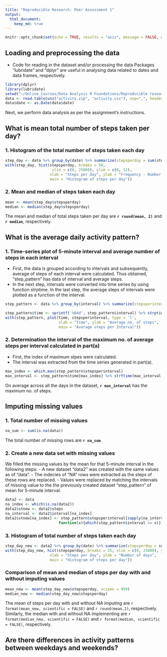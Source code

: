 ```yaml
---
title: "Reproducible Research: Peer Assessment 1"
output: 
  html_document:
    keep_md: true
---
```


```r
knitr::opts_chunk$set(echo = TRUE, results = "asis", message = FALSE, warning=FALSE)
```

## Loading and preprocessing the data
- Code for reading in the dataset and/or processing the data
Packages "lubridate"  and "dplyr" are useful in analysing data related to dates and data frames, respectively.

```r
library(dplyr)
library(lubridate)
setwd("~/Online_Courses/Data Analysis R Foundations/Reproducible research/Project 1/RepData_PeerAssessment1")
data <- read.table(unz("activity.zip", "activity.csv"), sep=",", header = TRUE)
data$date <- as.Date(data$date)
```

Next, we perform data analysis as per the assignment's instructions. 



## What is mean total number of steps taken per day?
### 1. Histogram of the total number of steps taken each day

```r
step_day <- data %>% group_by(date) %>% summarize(stepsperday = sum(steps, na.rm = TRUE))
with(step_day, hist(stepsperday, breaks = 50, 
                     xlim = c(0, 25000), ylim = c(0, 12),
                    xlab = "Steps per day", ylab = "Frequency - Number of days", 
                    main = "Histogram of steps per day"))
```

### 2. Mean and median of steps taken each day
```r
mean <- mean(step_day$stepsperday)
median <- median(step_day$stepsperday)
```
The mean and median of total steps taken per day are **`r round(mean, 2)`** and **`r median`**, respectively.


## What is the average daily activity pattern?

### 1. Time-series plot of 5-minute interval and average number of steps in each interval \

- First, the data is grouped according to intervals and subsequently, average of steps of each interval were calculated. Thus obtained, "step_pattern" has data of interval and average steps.
- In the next step, intervals were converted into time series by using function strptime. In the last step, the average steps of intervals were plotted as a function of the interval. 

```r
step_pattern <- data %>% group_by(interval) %>% summarize(stepsperinterval = mean(steps, na.rm = TRUE))

step_pattern$time <- sprintf('%04d', step_pattern$interval) %>% strptime("%H%M")
with(step_pattern, plot(time, stepsperinterval, type = 'l', 
                        xlab = "Time", ylab = "Average no. of steps", 
                        main = "Average steps per Interval"))
```

### 2. Determination the interval of the maximum no. of average steps per interval calculated in part(a) 
- First, the index of maximum stpes were calculated.
 - The interval was extracted from the time series generated in part(a).

```r
max_index <- which.max(step_pattern$stepsperinterval)
max_interval <- step_pattern$time[max_index] %>% strftime(max_interval, format="%H:%M")
```

On average across all the days in the dataset, **`r max_interval`** has the maximum no. of steps.

## Imputing missing values
### 1. Total number of missing values
```r
na_sum <- sum(is.na(data))
```
The total number of missing rows are **`r na_sum`**.

### 2. Create a new data set with missing values
We filled the missing values by the mean for that 5-minute interval in the following steps:
- A new dataset "data2" was created with the same values as of "data".
- The indecies of "NA" rows were extracted as the steps of these rows are replaced.
- Values were replaced by matching the intervals of missing value to the the previously created dataset "step_pattern" of mean for 5-minute interval.

```r
data2 <- data
na_index <- which(is.na(data2))
data2$stnew <- data2$steps 
na_interval <- data2$interval[na_index]
data2$stnew[na_index] <- step_pattern$stepsperinterval[sapply(na_interval, 
                        function(x){which(step_pattern$interval == x)})]

```

### 3. Histogram of total number of steps taken each day
```r
step_day_new <- data2 %>% group_by(date) %>% summarize(stepsperday = sum(stnew))
with(step_day_new, hist(stepsperday, breaks = 25, xlim = c(0, 25000), ylim = c(0,20),
                    xlab = "Steps per day", ylab = "Number of days", 
                    main = "Histogram of steps per day"))
```

### Comparison of mean and median of steps per day with and without imputing values
```r
mean_new <- mean(step_day_new$stepsperday, scipen = 999)
median_new <- median(step_day_new$stepsperday)
```
The mean of steps per day with and without NA imputing are `r format(mean_new, scientific = FALSE)` and `r round(mean,2)`, respectively. Similarly, the median with and without NA implementing are `r format(median_new, scientific = FALSE)` and `r format(median, scientific = FALSE)`, respectively.

## Are there differences in activity patterns between weekdays and weekends?
